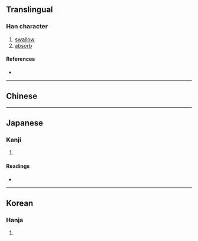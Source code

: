 {{character info/new}}
{{also|吞}}
==Translingual==

===Han character===
{{Han char|rn=30|rad=口|as=04|sn=7|four=|canj=HKR|ids=⿱夭口}}

# [[swallow]]
# [[absorb]]

====References====
* {{Han ref|kx=0181.191|hdz=10585.040|uh=5451|ud=21585}}

----

==Chinese==
{{zh-see|吞|v}}

----

==Japanese==

===Kanji===
{{ja-kanji|grade=|rs=口04}}

# {{defn|lang=ja|sort=口04}}

====Readings====
* {{ja-readings|goon=[[とん]] (ton)|kanon=[[とん]] (ton)|kanyoon=[[どん]] (don)|on=[[てん]] (ten)|kun=[[のむ]] (nomu)}}

----

==Korean==

===Hanja===
{{ko-hanja|hangeul=탄|rv=tan|mr=t'an}}

# {{defn|lang=ko|sort=口04}}